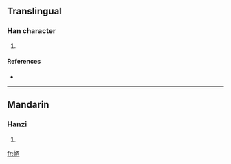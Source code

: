 ==Translingual==

===Han character===
{{Han char|rn=50|rad=巾|as=06|sn=9|four=|canj=中月一日 (LBMA)}}

# {{defn|Han|sort=巾06}}

====References====
* {{Han ref|kx=0330.180|dkj=08867|dj=0636.080|hdz=10736.110|uh=5E1E|ud=24094}}

----

==Mandarin==

===Hanzi===
{{cmn-hanzi|pin=[[mò]] ([[mo4]])|wg=mo<sup>4</sup>}}

# {{defn|Mandarin}}

[[fr:帞]]